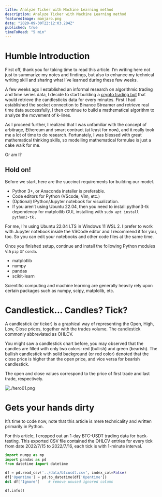 ```yaml
---
title: Analyze Ticker with Machine Learning method
description: Analyze Ticker with Machine Learning method
featuredImage: manjaro.png
date: "2020-09-30T22:12:03.284Z"
published: true
timeToRead: "5 min"
---
```


# Humble Introduction

First off, thank you for taking time to read this article. I’m writing here not just to summarize my notes and findings, but also to enhance my technical writing skill and sharing what I’ve learned during these few weeks.

A few weeks ago I established an informal research on algorithmic trading and time series data, I decide to start building a [crypto trading bot](https://github.com/pehcy/binoculars) that would retrieve the candlesticks data for every minutes. First I had established the socket connection to Binance Streamer and retrieve real time data successfully, I then continue to build a mathematical algorithm to analyze the movement of k-lines.

As I proceed further, I realized that I was unfamiliar with the concept of arbitrage, Ethereum and smart contract (at least for now), and it really took me a lot of time to do research. Fortunately, I was blessed with great mathematical thinking skills, so modelling mathematical formulae is just a cake walk for me. 

Or am I?

## Hold on!

Before we start, here are the succinct requirements for building our model.

- Python 3+, or Anaconda installer is preferable.
- Code editors for Python (VScode, Vim, etc.)
- (Optional) IPython/Jupyter notebook for visualization.
- If you aren’t using Ubuntu 22.04, then you need to install python3-tk dependency for matplotlib GUI, installing with `sudo apt install python3-tk` .

For me, I’m using Ubuntu 22.04 LTS in Windows 11 WSL 2. I prefer to work with Jupyter notebook inside the VSCode editor and I recommend it for you, too. So you can edit your notebooks and other code files at the same time.

Once you finished setup, continue and install the following Python modules via `pip` or `conda`.

- matplotlib
- numpy
- pandas
- scikit-learn

Scientific computing and machine learning are generally heavily rely upon certain packages such as numpy, scipy, matplolib, etc. 

# Candlestick… Candles? Tick?

A candlestick (or ticker) is a graphical way of representing the Open, High, Low, Close prices, together with the trades volume. The candlestick commonly abbreviated as OHLCV. 

You might saw a candlestick chart before, you may observed that the candles are filled with only two colors: red (bullish) and green (bearish). The bullish candlestick with solid background (or red color) denoted that the close price is higher than the open price, and vice versa for bearish candlestick. 

The open and close values correspond to the price of first trade and last trade, respectively.

![./hero01.png](./hero01.png)

# Gets your hands dirty

It’s time to code now, note that this article is mere technicality and written primarily in Python.  

For this article, I cropped out an 1-day BTC-USDT trading data for back-testing. This exported CSV file contained the OHLCV entries for every tick from date 2022/7/15 to 2022/7/16, each tick is with 1-minute interval.

```python
import numpy as np
import pandas as pd
from datetime import datetime

df = pd.read_csv('../data/btcusdt.csv', index_col=False)
df['Opentime'] = pd.to_datetime(df['Opentime'])
del df['Ignore']    # remove unused ignored column

df.info()
```